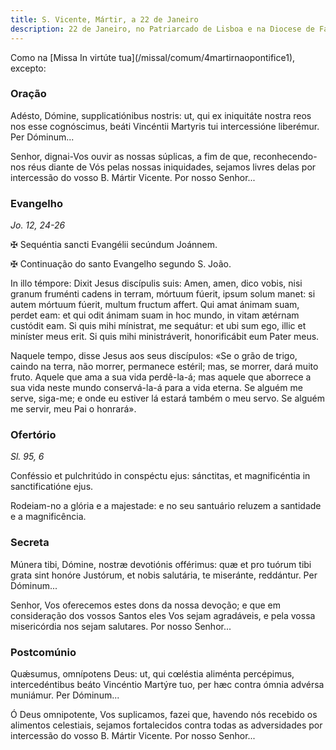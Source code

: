 ```yaml
---
title: S. Vicente, Mártir, a 22 de Janeiro
description: 22 de Janeiro, no Patriarcado de Lisboa e na Diocese de Faro
---
```


<aside>
  Como na [Missa In virtúte tua](/missal/comum/4martirnaopontifice1), excepto:
</aside>

### Oração

<div class="side-by-side not-content">

Adésto, Dómine, supplicatiónibus nostris: ut, qui ex iniquitáte nostra reos nos esse cognóscimus, beáti Vincéntii Martyris tui intercessióne liberémur. Per Dóminum...

Senhor, dignai-Vos ouvir as nossas súplicas, a fim de que, reconhecendo-nos réus diante de Vós pelas nossas iniquidades, sejamos livres delas por intercessão do vosso B. Mártir Vicente. Por nosso Senhor...

</div>

### Evangelho

<em>Jo. 12, 24-26</em>

<div class="side-by-side not-content">

<span class="cross text-red-500">✠</span> Sequéntia sancti Evangélii secúndum
Joánnem.

<span class="cross text-red-500">✠</span> Continuação do santo Evangelho segundo
S. João.

In illo témpore: Dixit Jesus discípulis suis: Amen, amen, dico vobis, nisi granum fruménti cadens in terram, mórtuum fúerit, ipsum solum manet: si autem mórtuum fúerit, multum fructum affert. Qui amat ánimam suam, perdet eam: et qui odit ánimam suam in hoc mundo, in vitam ætérnam custódit eam. Si quis mihi mínistrat, me sequátur: et ubi sum ego, illic et miníster meus erit. Si quis mihi ministráverit, honorificábit eum Pater meus.

Naquele tempo, disse Jesus aos seus discípulos: «Se o grão de trigo, caindo na terra, não morrer, permanece estéril; mas, se morrer, dará muito fruto. Aquele que ama a sua vida perdê-la-á; mas aquele que aborrece a sua vida neste mundo conservá-la-á para a vida eterna. Se alguém me serve, siga-me; e onde eu estiver lá estará também o meu servo. Se alguém me servir, meu Pai o honrará».

</div>

### Ofertório

<em>Sl. 95, 6</em>

<div class="side-by-side not-content">

Conféssio et pulchritúdo in conspéctu ejus: sánctitas, et magnificéntia in sanctificatióne ejus.

Rodeiam-no a glória e a majestade: e no seu santuário reluzem a santidade e a magnificência.

</div>

### Secreta

<div class="side-by-side not-content">

Múnera tibi, Dómine, nostræ devotiónis offérimus: quæ et pro tuórum tibi grata sint honóre Justórum, et nobis salutária, te miseránte, reddántur. Per Dóminum...

Senhor, Vos oferecemos estes dons da nossa devoção; e que em consideração dos vossos Santos eles Vos sejam agradáveis, e pela vossa misericórdia nos sejam salutares. Por nosso Senhor...

</div>

### Postcomúnio

<div class="side-by-side not-content">

Quǽsumus, omnípotens Deus: ut, qui cœléstia aliménta percépimus, intercedéntibus beáto Vincéntio Martýre tuo, per hæc contra ómnia advérsa muniámur. Per Dóminum...

Ó Deus omnipotente, Vos suplicamos, fazei que, havendo nós recebido os alimentos celestiais, sejamos fortalecidos contra todas as adversidades por intercessão do vosso B. Mártir Vicente. Por nosso Senhor...

</div>
